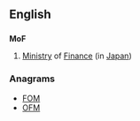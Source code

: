 ==English==

==={{initialism-old|en}}===
'''MoF'''
# [[ministry|Ministry]] of [[finance|Finance]]  (in [[Japan]])

===Anagrams===
* [[FOM#English|FOM]]
* [[OFM#English|OFM]]